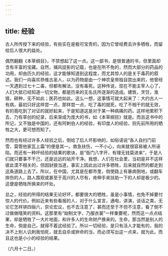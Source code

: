 ```yaml
---
---
---
```

title: 经验
---



古人所传授下来的经验，有些实在是极可宝贵的，因为它曾经费去许多牺牲，而留给后人很大的益处。

偶然翻翻《本草纲目》，不禁想起了这一点。这一部书，是很普通的书，但里面却含有丰富的宝藏。自然，捕风捉影的记载，也是在所不免的，然而大部分的药品的功用，却由历久的经验，这才能够知道到这程度，而尤其惊人的是关于毒药的叙述。我们一向喜欢恭维古圣人，以为药物是由一个神农皇帝独自尝出来的，他曾经一天遇到过七十二毒，但都有解法，没有毒死。这种传说，现在不能主宰人心了，人们大抵已经知道一切文物，都是历来的无名氏所逐渐的造成。建筑，烹饪，渔猎，耕种，无不如此；医药也如此。这么一想，这事情可就大起来了：大约古人一有病，最初只好这样尝一点，那样尝一点，吃了毒的就死，吃了不相干的就无效，有的竟吃到了对证的就好起来，于是知道这是对于某一种病痛的药。这样地累积下去，乃有草创的纪录，后来渐成为庞大的书，如《本草纲目》就是。而且这书中的所记，又不独是中国的，还有阿剌伯人的经验，有印度人的经验，则先前所用的牺牲之大，更可想而知了。

然而也有经过许多人经验之后，倒给了后人坏影响的，如俗语说“各人自扫门前雪，莫管他家瓦上霜”的便是其一。救急扶伤，一不小心，向来就很容易被人所诬陷，而还有一种坏经验的结果的歌诀，是“衙门八字开，有理无钱莫进来”，于是人们就只要事不干己，还是远远的站开干净。我想，人们在社会里，当初是并不这样彼此漠不相关的，但因豺狼当道，事实上因此出过许多牺牲，后来就自然的都走到这条道路上去了。所以，在中国，尤其是在都市里，倘使路上有暴病倒地，或翻车摔伤的人，路人围观或甚至于高兴的人尽有，肯伸手来扶助一下的人却是极少的。这便是牺牲所换来的坏处。

总之，经验的所得的结果无论好坏，都要很大的牺牲，虽是小事情，也免不掉要付惊人的代价。例如近来有些看报的人，对于什么宣言，通电，讲演，谈话之类，无论它怎样骈四俪六，崇论宏议，也不去注意了，甚而还至于不但不注意，看了倒不过做做嘻笑的资料。这那里有“始制文字，乃服衣裳”一样重要呢，然而这一点点结果，却是牺牲了一大片地面，和许多人的生命财产换来的。生命，那当然是别人的生命，倘是自己，就得不着这经验了。所以一切经验，是只有活人才能有的，我的决不上别人讥刺我怕死，就去自杀或拚命的当，而必须写出这一点来，就为此。而且这也是小小的经验的结果。

（六月十二日。）
